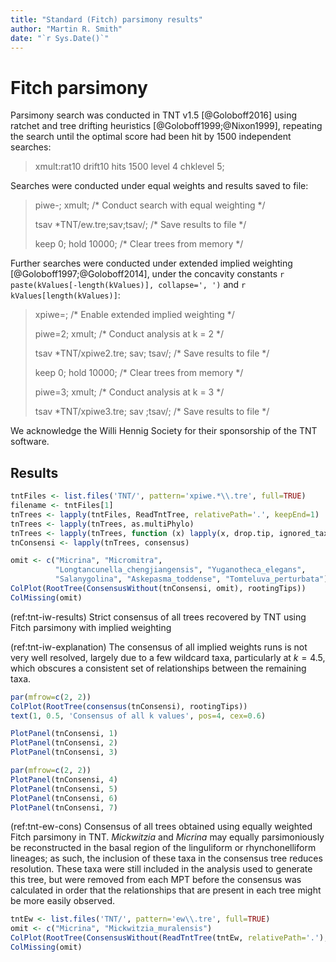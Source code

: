 ```yaml
---
title: "Standard (Fitch) parsimony results"
author: "Martin R. Smith"
date: "`r Sys.Date()`"
---
```


# Fitch parsimony {#fitch}

Parsimony search was conducted in TNT v1.5 [@Goloboff2016] using ratchet and tree drifting heuristics [@Goloboff1999;@Nixon1999], repeating the search until the optimal score had been hit by 1500 independent searches:

> xmult:rat10 drift10 hits 1500 level 4 chklevel 5;

Searches were conducted under equal weights and results saved to file:

> piwe-; xmult; <span class="comment">/&#42; Conduct search with equal weighting &#42;/</span>
>
> tsav &#42;TNT/ew.tre;sav;tsav/; <span class="comment">/&#42; Save results to file &#42;/</span>
>
> keep 0; hold 10000; <span class="comment">/&#42; Clear trees from memory &#42;/</span>

Further searches were conducted under extended implied weighting [@Goloboff1997;@Goloboff2014], under the concavity constants `r paste(kValues[-length(kValues)], collapse=', ')` and `r kValues[length(kValues)]`:

> xpiwe=; <span class="comment">/&#42; Enable extended implied weighting &#42;/</span>
>
> piwe=2; xmult; <span class="comment">/&#42; Conduct analysis at k = 2 &#42;/</span>
>
> tsav &#42;TNT/xpiwe2.tre; sav; tsav/; <span class="comment">/&#42; Save results to file &#42;/</span>
> 
> keep 0; hold 10000; <span class="comment">/&#42; Clear trees from memory &#42;/</span>
>
> piwe=3; xmult; <span class="comment">/&#42; Conduct analysis at k = 3 &#42;/</span>
>
> tsav &#42;TNT/xpiwe3.tre; sav ;tsav/; <span class="comment">/&#42; Save results to file &#42;/</span>

We acknowledge the Willi Hennig Society for their sponsorship of the TNT software.

<!-- "Jackknife resampling should be used rather than bootstrap resampling" -- @Simmons2011-->
## Results

```R
tntFiles <- list.files('TNT/', pattern='xpiwe.*\\.tre', full=TRUE)
filename <- tntFiles[1]
tnTrees <- lapply(tntFiles, ReadTntTree, relativePath='.', keepEnd=1)
tnTrees <- lapply(tnTrees, as.multiPhylo)
tnTrees <- lapply(tnTrees, function (x) lapply(x, drop.tip, ignored_taxa))
tnConsensi <- lapply(tnTrees, consensus)
```

```R
omit <- c("Micrina", "Micromitra",
          "Longtancunella_chengjiangensis", "Yuganotheca_elegans",
          "Salanygolina", "Askepasma_toddense", "Tomteluva_perturbata")
ColPlot(RootTree(ConsensusWithout(tnConsensi, omit), rootingTips))
ColMissing(omit)
```

(ref:tnt-iw-results) Strict consensus of all trees recovered by TNT using Fitch parsimony with implied weighting

(ref:tnt-iw-explanation) The consensus of all implied weights runs is not very well resolved, largely due to a few wildcard taxa, particularly at $k = 4.5$, which obscures a consistent set of relationships between the remaining taxa.

```R
par(mfrow=c(2, 2))
ColPlot(RootTree(consensus(tnConsensi), rootingTips))
text(1, 0.5, 'Consensus of all k values', pos=4, cex=0.6)

PlotPanel(tnConsensi, 1)
PlotPanel(tnConsensi, 2)
PlotPanel(tnConsensi, 3)
```

```R
par(mfrow=c(2, 2))
PlotPanel(tnConsensi, 4)
PlotPanel(tnConsensi, 5)
PlotPanel(tnConsensi, 6)
PlotPanel(tnConsensi, 7)
```

<!--### Consensus of all IW trees, without wildcards

Even with the anomalous results at $k = 4.5$, the essential relationships between most taxa are recovered under all weighting situations:

```R
#omit <- c('Clupeafumosus_socialis', 'Micrina', 'Mickwitzia_muralensis', 'Paterimitra', 'Heliomedusa_orienta', 'Tomteluva_perturbata', 'Yuganotheca_elegans', 'Salanygolina', 'Gasconsia', 'Mummpikia_nuda')
omit <- c("none")
ColPlot(ConsensusWithout(tnConsensi, omit))
ColMissing(omit)
```
-->
\newpage

(ref:tnt-ew-cons) Consensus of all trees obtained using equally weighted Fitch parsimony in TNT.  _Mickwitzia_ and _Micrina_ may equally parsimoniously be reconstructed in the basal region of the linguliform or rhynchonelliform lineages; as such, the inclusion of these taxa in the consensus tree reduces resolution.  These taxa were still included in the analysis used to generate this tree, but were removed from each MPT before the consensus was calculated in order that the relationships that are present in each tree might be more easily observed.

```R
tntEw <- list.files('TNT/', pattern='ew\\.tre', full=TRUE)
omit <- c("Micrina", "Mickwitzia_muralensis")
ColPlot(RootTree(ConsensusWithout(ReadTntTree(tntEw, relativePath='.'), omit), rootingTips))
ColMissing(omit)
```
